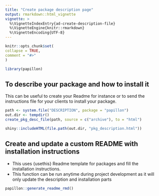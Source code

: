 ```yaml
---
title: "Create package description page"
output: rmarkdown::html_vignette
vignette: >
  %\VignetteIndexEntry{ad-create-description-file}
  %\VignetteEngine{knitr::rmarkdown}
  %\VignetteEncoding{UTF-8}
---
```


<script type="text/javascript">
$(document).ready(function () {
  window.initializeCodeFolding("show" === "show");
});
</script>

```r
knitr::opts_chunk$set(
collapse = TRUE,
comment = "#>"
)
```

```r
library(papillon)
```

## To describe your package and how to install it

This can be useful to create your Readme for instance or to send the instructions file for your clients to install your package.

```r
path <- system.file("DESCRIPTION", package = "papillon")
out.dir <- tempdir()
create_pkg_desc_file(path, source = c("archive"), to = "html")
```

```r
shiny::includeHTML(file.path(out.dir, "pkg_description.html"))
```

## Create and update a custom README with installation instructions

- This uses {usethis} Readme template for packages and fill the installation instructions.  
- This function can be run anytime during project development as it will only update the description and installation parts

```r
papillon::generate_readme_rmd()
```

